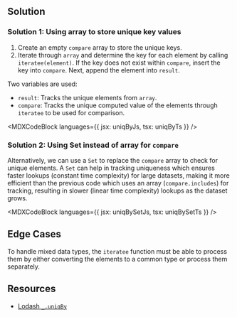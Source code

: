 

## Solution

### Solution 1: Using array to store unique key values

1. Create an empty `compare` array to store the unique keys.
1. Iterate through `array` and determine the key for each element by calling `iteratee(element)`. If the key does not exist within `compare`, insert the key into `compare`. Next, append the element into `result`.

Two variables are used:

- `result`: Tracks the unique elements from `array`.
- `compare`: Tracks the unique computed value of the elements through `iteratee` to be used for comparison.

<MDXCodeBlock languages={{ jsx: uniqByJs, tsx: uniqByTs }} />

### Solution 2: Using Set instead of array for `compare`

Alternatively, we can use a `Set` to replace the `compare` array to check for unique elements. A `Set` can help in tracking uniqueness which ensures faster lookups (constant time complexity) for large datasets, making it more efficient than the previous code which uses an array (`compare.includes`) for tracking, resulting in slower (linear time complexity) lookups as the dataset grows.

<MDXCodeBlock languages={{ jsx: uniqBySetJs, tsx: uniqBySetTs }} />

## Edge Cases

To handle mixed data types, the `iteratee` function must be able to process them by either converting the elements to a common type or process them separately.

## Resources

- [Lodash `_.uniqBy`](https://lodash.com/docs/4.17.15#uniqBy)
